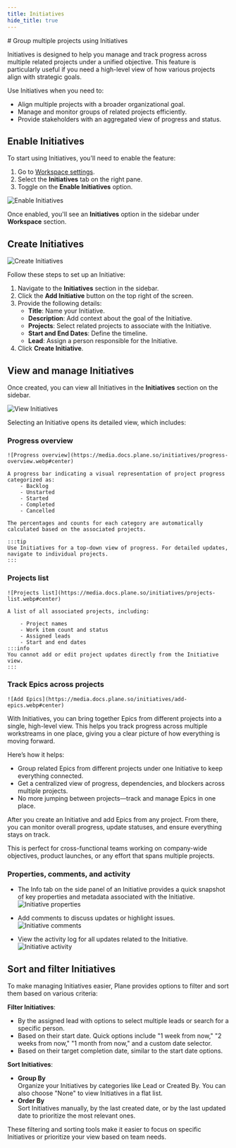 ```yaml
---
title: Initiatives
hide_title: true
---
```



<div className="tag-wrapper">
# Group multiple projects using Initiatives
<Tags 
  tags={[ 
    { name: "Pro", additionalClass: "pro" }
  ]} 
 />
</div>

Initiatives is designed to help you manage and track progress across multiple related projects under a unified objective. This feature is particularly useful if you need a high-level view of how various projects align with strategic goals.

Use Initiatives when you need to: 
- Align multiple projects with a broader organizational goal.
- Manage and monitor groups of related projects efficiently.
- Provide stakeholders with an aggregated view of progress and status.

## Enable Initiatives

To start using Initiatives, you'll need to enable the feature:

1. Go to [Workspace settings](/core-concepts/workspaces/overview#workspace-settings).
2. Select the **Initiatives** tab on the right pane.
3. Toggle on the **Enable Initiatives** option.

![Enable Initiatives](https://media.docs.plane.so/initiatives/enable-initiatives.webp#center)

Once enabled, you'll see an **Initiatives** option in the sidebar under **Workspace** section.

## Create Initiatives

![Create Initiatives](https://media.docs.plane.so/initiatives/create-initiatives.webp#center)

Follow these steps to set up an Initiative:

1. Navigate to the **Initiatives** section in the sidebar.
2. Click the **Add Initiative** button on the top right of the screen.
3. Provide the following details:
    - **Title**: Name your Initiative.
    - **Description**: Add context about the goal of the Initiative.
    - **Projects**: Select related projects to associate with the Initiative.
    - **Start and End Dates**: Define the timeline.
    - **Lead**: Assign a person responsible for the Initiative.
4. Click **Create Initiative**.

## View and manage Initiatives

Once created, you can view all Initiatives in the **Initiatives** section on the sidebar. 

![View Initiatives](https://media.docs.plane.so/initiatives/view-initiatives.webp#center)


Selecting an Initiative opens its detailed view, which includes:

### Progress overview

    ![Progress overview](https://media.docs.plane.so/initiatives/progress-overview.webp#center)

    A progress bar indicating a visual representation of project progress categorized as:
        - Backlog
        - Unstarted
        - Started
        - Completed
        - Cancelled

    The percentages and counts for each category are automatically calculated based on the associated projects.

    :::tip
    Use Initiatives for a top-down view of progress. For detailed updates, navigate to individual projects.
    :::

### Projects list

    ![Projects list](https://media.docs.plane.so/initiatives/projects-list.webp#center)

    A list of all associated projects, including:

        - Project names
        - Work item count and status
        - Assigned leads
        - Start and end dates
    :::info
    You cannot add or edit project updates directly from the Initiative view.
    :::

### Track Epics across projects

    ![Add Epics](https://media.docs.plane.so/initiatives/add-epics.webp#center)

With Initiatives, you can bring together Epics from different projects into a single, high-level view. This helps you track progress across multiple workstreams in one place, giving you a clear picture of how everything is moving forward.

Here’s how it helps:

- Group related Epics from different projects under one Initiative to keep everything connected.
- Get a centralized view of progress, dependencies, and blockers across multiple projects.
- No more jumping between projects—track and manage Epics in one place.

After you create an Initiative and add Epics from any project. From there, you can monitor overall progress, update statuses, and ensure everything stays on track.

This is perfect for cross-functional teams working on company-wide objectives, product launches, or any effort that spans multiple projects.

### Properties, comments, and activity

- The Info tab on the side panel of an Initiative provides a quick snapshot of key properties and metadata associated with the Initiative. 
    ![Initiative properties](https://media.docs.plane.so/initiatives/properties.webp#center)

- Add comments to discuss updates or highlight issues.
    ![Initiative comments](https://media.docs.plane.so/initiatives/comments.webp#center)

- View the activity log for all updates related to the Initiative.
    ![Initiative activity](https://media.docs.plane.so/initiatives/activity.webp#center)


## Sort and filter Initiatives

To make managing Initiatives easier, Plane provides options to filter and sort them based on various criteria:

**Filter Initiatives**:

- By the assigned lead with options to select multiple leads or search for a specific person.
- Based on their start date. Quick options include "1 week from now," "2 weeks from now," "1 month from now," and a custom date selector.
- Based on their target completion date, similar to the start date options.

**Sort Initiatives**: 

- **Group By**  
  Organize your Initiatives by categories like Lead or Created By. You can also choose "None" to view Initiatives in a flat list.
- **Order By**  
  Sort Initiatives manually, by the last created date, or by the last updated date to prioritize the most relevant ones.

These filtering and sorting tools make it easier to focus on specific Initiatives or prioritize your view based on team needs.
